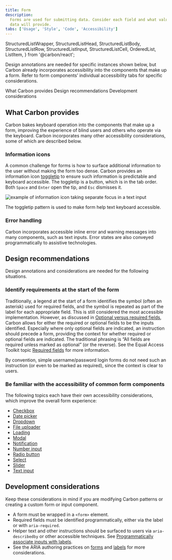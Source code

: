 ```yaml
---
title: Form
description:
  Forms are used for submitting data. Consider each field and what value the
  data will provide.
tabs: ['Usage', 'Style', 'Code', 'Accessibility']
---
```


  StructuredListWrapper,
  StructuredListHead,
  StructuredListBody,
  StructuredListRow,
  StructuredListInput,
  StructuredListCell,
  OrderedList,
  ListItem,
} from '@carbon/react';

<PageDescription>

Design annotations are needed for specific instances shown below, but Carbon
already incorporates accessibility into the components that make up a form.
Refer to form components’ individual accessibility tabs for specific
considerations.

</PageDescription>

<AnchorLinks>
  <AnchorLink>What Carbon provides</AnchorLink>
  <AnchorLink>Design recommendations</AnchorLink>
  <AnchorLink>Development considerations</AnchorLink>
</AnchorLinks>

## What Carbon provides

Carbon bakes keyboard operation into the components that make up a form,
improving the experience of blind users and others who operate via the keyboard.
Carbon incorporates many other accessibility considerations, some of which are
described below.

### Information icons

A common challenge for forms is how to surface additional information to the
user without making the form too dense. Carbon provides an information icon
[toggletip](/components/toggletip/usage) to ensure such information is
predictable and keyboard accessible. The toggletip is a button, which is in the
tab order. Both `Space` and `Enter` open the tip, and `Esc` dismisses it.

<Row>
<Column colLg={8}>

![example of information icon taking separate focus in a text input](images/form-accessibility-1.png)

<Caption>
  The toggletip pattern is used to make form help text keyboard accessible.
</Caption>

</Column>
</Row>

### Error handling

Carbon incorporates accessible inline error and warning messages into many
components, such as text inputs. Error states are also conveyed programmatically
to assistive technologies.

## Design recommendations

Design annotations and considerations are needed for the following situations.

### Identify requirements at the start of the form

Traditionally, a legend at the start of a form identifies the symbol (often an
asterisk) used for required fields, and the symbol is repeated as part of the
label for each appropriate field. This is still considered the most accessible
implementation. However, as discussed in
[Optional versus required fields](/components/form/usage/#optional-versus-required-fields),
Carbon allows for either the required or optional fields to be the inputs
identified. Especially where only optional fields are indicated, an instruction
should precede a form, providing the context for whether required or optional
fields are indicated. The traditional phrasing is “All fields are required
unless marked as optional” (or the reverse). See the Equal Access Toolkit topic
[Required fields](https://www.ibm.com/able/toolkit/design/visual/#required-fields)
for more information.

By convention, simple username/password login forms do not need such an
instruction (or even to be marked as required), since the context is clear to
users.

### Be familiar with the accessibility of common form components

The following topics each have their own accessibility considerations, which
improve the overall form experience:

- [Checkbox](/components/checkbox/accessibility)
- [Date picker](/components/date-picker/accessibility)
- [Dropdown](/components/dropdown/accessibility)
- [File uploader](/components/file-uploader/accessibility)
- [Loading](/components/loading/accessibility)
- [Modal](/components/modal/accessibility)
- [Notification](/components/notification/accessibility)
- [Number input](/components/number-input/accessibility)
- [Radio button](/components/radio-button/accessibility)
- [Select](/components/select/accessibility)
- [Slider](/components/slider/accessibility)
- [Text input](/components/text-input/accessibility)

## Development considerations

Keep these considerations in mind if you are modifying Carbon patterns or
creating a custom form or input component.

- A form must be wrapped in a `<form>` element.
- Required fields must be identified programmatically, either via the label or
  with `aria-required`.
- Helper text and other instructions should be surfaced to users via
  `aria-describedby` or other accessible techniques. See
  [Programmatically associate inputs with labels](https://www.ibm.com/able/toolkit/develop/user-input/#inputs).
- See the ARIA authoring practices on
  [forms](https://w3c.github.io/aria-practices/#aria_lh_form) and
  [labels](https://w3c.github.io/aria-practices/#naming_with_labels) for more
  considerations.
